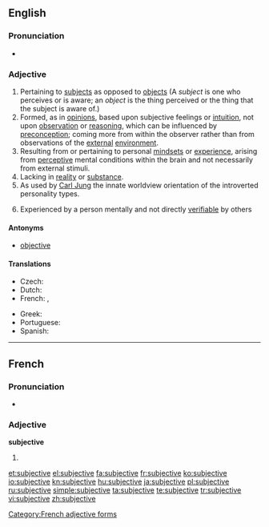==English==

===Pronunciation===

* {{IPA|/səbˈdʒɛktɪv/}}

===Adjective===
{{en-adj}}

# Pertaining to [[subject]]s as opposed to [[object]]s (A ''subject'' is one who perceives or is aware; an ''object'' is the thing perceived or the thing that the subject is aware of.)
# Formed, as in [[opinion]]s, based upon subjective feelings or [[intuition]], not upon [[observation]] or [[reasoning]], which can be influenced by [[preconception]]; coming more from within the observer rather than from observations of the [[external]] [[environment]].
# Resulting from or pertaining to personal [[mindset]]s or [[experience]], arising from [[perceptive]] mental conditions within the brain and not necessarily from external stimuli.
# Lacking in [[reality]] or [[substance]].
# As used by [[w:Carl Jung|Carl Jung]] the innate worldview orientation of the introverted personality types.
# {{philosophy|psychology}} Experienced by a person mentally and not directly [[verifiable]] by others

====Antonyms====
* [[objective]]

====Translations====
{{trans-top|based upon subjective feelings or intuition}}
* Czech: {{t-|cs|subjektivní}}
* Dutch: {{t+|nl|subjectief}}
* French: {{t+|fr|subjectif|m}},  {{t+|fr|subjective|f}}
{{trans-mid}}
* Greek: {{t|el|υποκειμενικός|m|tr=ypokeimenikós|sc=Grek}}
* Portuguese: {{t+|pt|subjetivo}}
* Spanish: {{t+|es|subjetivo}}
{{trans-bottom}}

----

==French==

===Pronunciation===
* {{IPA|/syb.ʒɛk.tiv/|lang=fr}}

===Adjective===
'''subjective''' {{f}}

# {{feminine of|[[subjectif #French|subjectif]]|lang=fr}}

[[Category:French adjective forms]]

[[et:subjective]]
[[el:subjective]]
[[fa:subjective]]
[[fr:subjective]]
[[ko:subjective]]
[[io:subjective]]
[[kn:subjective]]
[[hu:subjective]]
[[ja:subjective]]
[[pl:subjective]]
[[ru:subjective]]
[[simple:subjective]]
[[ta:subjective]]
[[te:subjective]]
[[tr:subjective]]
[[vi:subjective]]
[[zh:subjective]]